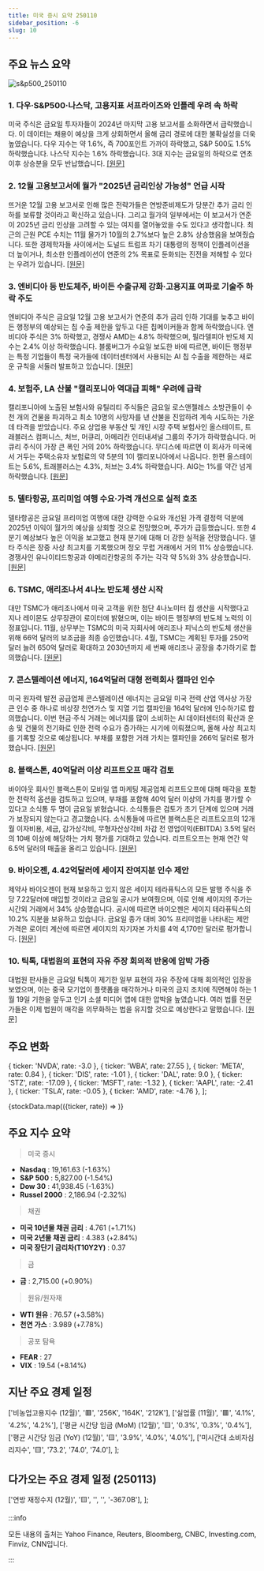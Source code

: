 ```yaml
---
title: 미국 증시 요약 250110
sidebar_position: -6
slug: 10
---
```


## 주요 뉴스 요약

![s&p500_250110](/map/250110.png)

### 1. **다우·S&P500·나스닥, 고용지표 서프라이즈와 인플레 우려 속 하락**

미국 주식은 금요일 투자자들이 2024년 마지막 고용 보고서를 소화하면서 급락했습니다. 이 데이터는 채용이 예상을 크게 상회하면서 올해 금리 경로에 대한 불확실성을 더욱 높였습니다. 다우 지수는 약 1.6%, 즉 700포인트 가까이 하락했고, S&P 500도 1.5% 하락했습니다. 나스닥 지수는 1.6% 하락했습니다. 3대 지수는 금요일의 하락으로 연초 이후 상승분을 모두 반납했습니다. [[원문]](https://finance.yahoo.com/news/live/stock-market-today-dow-sp-500-nasdaq-sink-amid-jobs-report-surprise-fresh-inflation-worries-143101739.html)

### 2. **12월 고용보고서에 월가 "2025년 금리인상 가능성" 언급 시작**

뜨거운 12월 고용 보고서로 인해 많은 전략가들은 연방준비제도가 당분간 추가 금리 인하를 보류할 것이라고 확신하고 있습니다. 그리고 월가의 일부에서는 이 보고서가 연준이 2025년 금리 인상을 고려할 수 있는 여지를 열어놓았을 수도 있다고 생각합니다. 최근의 근원 PCE 수치는 11월 물가가 10월의 2.7%보다 높은 2.8% 상승했음을 보여줬습니다. 또한 경제학자들 사이에서는 도널드 트럼프 차기 대통령의 정책이 인플레이션을 더 높이거나, 최소한 인플레이션이 연준의 2% 목표로 둔화되는 진전을 저해할 수 있다는 우려가 있습니다. [[원문]](https://finance.yahoo.com/news/december-jobs-report-has-wall-street-starting-to-talk-about-rate-hikes-in-2025-185530446.html)

### 3. **엔비디아 등 반도체주, 바이든 수출규제 강화·고용지표 여파로 기술주 하락 주도**

엔비디아 주식은 금요일 12월 고용 보고서가 연준의 추가 금리 인하 기대를 늦추고 바이든 행정부의 예상되는 칩 수출 제한을 앞두고 다른 칩메이커들과 함께 하락했습니다. 엔비디아 주식은 3% 하락했고, 경쟁사 AMD는 4.8% 하락했으며, 필라델피아 반도체 지수는 2.4% 이상 하락했습니다. 블룸버그가 수요일 보도한 바에 따르면, 바이든 행정부는 특정 기업들이 특정 국가들에 데이터센터에서 사용되는 AI 칩 수출을 제한하는 새로운 규칙을 서둘러 발표하고 있습니다. [[원문]](https://finance.yahoo.com/news/nvidia-chip-stocks-drag-tech-lower-as-new-biden-export-rules-jobs-report-weigh-170230494.html)

### 4. **보험주, LA 산불 "캘리포니아 역대급 피해" 우려에 급락**

캘리포니아에 노출된 보험사와 유틸리티 주식들은 금요일 로스앤젤레스 소방관들이 수천 개의 건물을 파괴하고 최소 10명의 사망자를 낸 산불을 진압하려 계속 시도하는 가운데 타격을 받았습니다. 주요 상업용 부동산 및 개인 시장 주택 보험사인 올스테이트, 트래블러스 컴퍼니스, 처브, 머큐리, 아메리칸 인터내셔널 그룹의 주가가 하락했습니다. 머큐리 주식이 가장 큰 폭인 거의 20% 하락했습니다. 무디스에 따르면 이 회사가 미국에서 거두는 주택소유자 보험료의 약 5분의 1이 캘리포니아에서 나옵니다. 한편 올스테이트는 5.6%, 트래블러스는 4.3%, 처브는 3.4% 하락했습니다. AIG는 1%를 약간 넘게 하락했습니다. [[원문]](https://finance.yahoo.com/news/insurance-stocks-tumble-as-la-blazes-among-the-most-costly-wildfires-in-california-history-144730520.html)

### 5. **델타항공, 프리미엄 여행 수요·가격 개선으로 실적 호조**

델타항공은 금요일 프리미엄 여행에 대한 강력한 수요와 개선된 가격 결정력 덕분에 2025년 이익이 월가의 예상을 상회할 것으로 전망했으며, 주가가 급등했습니다. 또한 4분기 예상보다 높은 이익을 보고했고 현재 분기에 대해 더 강한 실적을 전망했습니다. 델타 주식은 장중 사상 최고치를 기록했으며 정오 무렵 거래에서 거의 11% 상승했습니다. 경쟁사인 유나이티드항공과 아메리칸항공의 주가는 각각 약 5%와 3% 상승했습니다. [[원문]](https://www.reuters.com/business/aerospace-defense/delta-forecasts-strongest-profit-its-100-year-history-2025-01-10/)

### 6. **TSMC, 애리조나서 4나노 반도체 생산 시작**

대만 TSMC가 애리조나에서 미국 고객을 위한 첨단 4나노미터 칩 생산을 시작했다고 지나 레이몬도 상무장관이 로이터에 밝혔으며, 이는 바이든 행정부의 반도체 노력의 이정표입니다. 11월, 상무부는 TSMC의 미국 자회사에 애리조나 피닉스의 반도체 생산을 위해 66억 달러의 보조금을 최종 승인했습니다. 4월, TSMC는 계획된 투자를 250억 달러 늘려 650억 달러로 확대하고 2030년까지 세 번째 애리조나 공장을 추가하기로 합의했습니다. [[원문]](https://www.reuters.com/technology/tsmc-begins-producing-4-nanometer-chips-arizona-raimondo-says-2025-01-10/)

### 7. **콘스텔레이션 에너지, 164억달러 대형 전력회사 캘파인 인수**

미국 원자력 발전 공급업체 콘스텔레이션 에너지는 금요일 미국 전력 산업 역사상 가장 큰 인수 중 하나로 비상장 천연가스 및 지열 기업 캘파인을 164억 달러에 인수하기로 합의했습니다. 이번 현금·주식 거래는 에너지를 많이 소비하는 AI 데이터센터의 확산과 운송 및 건물의 전기화로 인한 전력 수요가 증가하는 시기에 이뤄졌으며, 올해 사상 최고치를 기록할 것으로 예상됩니다. 부채를 포함한 거래 가치는 캘파인을 266억 달러로 평가했습니다. [[원문]](https://www.reuters.com/markets/deals/constellation-energy-buy-calpine-266-bln-deal-2025-01-10/)

### 8. **블랙스톤, 40억달러 이상 리프트오프 매각 검토**

바이아웃 회사인 블랙스톤이 모바일 앱 마케팅 제공업체 리프트오프에 대해 매각을 포함한 전략적 옵션을 검토하고 있으며, 부채를 포함해 40억 달러 이상의 가치를 평가할 수 있다고 소식통 두 명이 금요일 밝혔습니다. 소식통들은 검토가 초기 단계에 있으며 거래가 보장되지 않는다고 경고했습니다. 소식통들에 따르면 블랙스톤은 리프트오프의 12개월 이자비용, 세금, 감가상각비, 무형자산상각비 차감 전 영업이익(EBITDA) 3.5억 달러의 10배 이상에 해당하는 가치 평가를 기대하고 있습니다. 리프트오프는 현재 연간 약 6.5억 달러의 매출을 올리고 있습니다. [[원문]](https://www.reuters.com/markets/deals/blackstone-mulls-4-billion-plus-sale-liftoff-sources-say-2025-01-10/)

### 9. **바이오젠, 4.42억달러에 세이지 잔여지분 인수 제안**

제약사 바이오젠이 현재 보유하고 있지 않은 세이지 테라퓨틱스의 모든 발행 주식을 주당 7.22달러에 매입할 것이라고 금요일 공시가 보여줬으며, 이로 인해 세이지의 주가는 시간외 거래에서 34% 상승했습니다. 공시에 따르면 바이오젠은 세이지 테라퓨틱스의 10.2% 지분을 보유하고 있습니다. 금요일 종가 대비 30% 프리미엄을 나타내는 제안 가격은 로이터 계산에 따르면 세이지의 자기자본 가치를 4억 4,170만 달러로 평가합니다. [[원문]](https://www.reuters.com/markets/deals/biogen-proposes-buy-remaining-stake-sage-442-million-deal-2025-01-10/)

### 10. **틱톡, 대법원의 표현의 자유 주장 회의적 반응에 압박 가중**

대법원 판사들은 금요일 틱톡이 제기한 일부 표현의 자유 주장에 대해 회의적인 입장을 보였으며, 이는 중국 모기업이 플랫폼을 매각하거나 미국의 금지 조치에 직면해야 하는 1월 19일 기한을 앞두고 인기 소셜 미디어 앱에 대한 압박을 높였습니다. 여러 법률 전문가들은 이제 법원이 매각을 의무화하는 법을 유지할 것으로 예상한다고 말했습니다. [[원문]](https://finance.yahoo.com/news/pressure-on-tiktok-mounts-after-supreme-court-skepticism-of-free-speech-argument-152854364.html)

## 주요 변화

  { ticker: 'NVDA', rate: -3.0 },
  { ticker: 'WBA', rate: 27.55 },
  { ticker: 'META', rate: 0.84 },
  { ticker: 'DIS', rate: -1.01 },
  { ticker: 'DAL', rate: 9.0 },
  { ticker: 'STZ', rate: -17.09 },
  { ticker: 'MSFT', rate: -1.32 },
  { ticker: 'AAPL', rate: -2.41 },
  { ticker: 'TSLA', rate: -0.05 },
  { ticker: 'AMD', rate: -4.76 },
];

{stockData.map(({ticker, rate}) => <StockCardMini key={ticker} ticker={ticker} rate={rate}></StockCardMini>)}

## 주요 지수 요약

> 미국 증시

- **Nasdaq** : 19,161.63 (-1.63%)
- **S&P 500** : 5,827.00 (-1.54%)
- **Dow 30** : 41,938.45 (-1.63%)
- **Russel 2000** : 2,186.94 (-2.32%)

> 채권

- **미국 10년물 채권 금리** : 4.761 (+1.71%)
- **미국 2년물 채권 금리** : 4.383 (+2.84%)
- **미국 장단기 금리차(T10Y2Y)** : 0.37

> 금

- **금** : 2,715.00 (+0.90%)

> 원유/원자재

- **WTI 원유** : 76.57 (+3.58%)
- **천연 가스** : 3.989 (+7.78%)

> 공포 탐욕

- **FEAR** : 27
- **VIX** : 19.54 (+8.14%)

## 지난 주요 경제 일정

  ['비농업고용지수 (12월)', '🟥', '256K', '164K', '212K'],
  ['실업률 (11월)', '🟥', '4.1%', '4.2%', '4.2%'],
  ['평균 시간당 임금 (MoM) (12월)', '🟨', '0.3%', '0.3%', '0.4%'],
  ['평균 시간당 임금 (YoY) (12월)', '🟨', '3.9%', '4.0%', '4.0%'],
  ['미시간대 소비자심리지수', '🟨', '73.2', '74.0', '74.0'],
];

<EconomicCalendar data={eventsData} />

## 다가오는 주요 경제 일정 (250113)

  ['연방 재정수지 (12월)', '🟨', '', '', '-367.0B'],
];

<EconomicCalendar data={nextEventsData} />

:::info

모든 내용의 출처는 Yahoo Finance, Reuters, Bloomberg, CNBC, Investing.com, Finviz, CNN입니다.

:::
